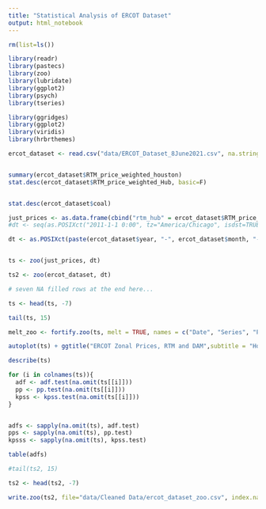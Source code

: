 ```yaml
---
title: "Statistical Analysis of ERCOT Dataset"
output: html_notebook
---
```


```r
rm(list=ls())
```

```r
library(readr)
library(pastecs)
library(zoo)
library(lubridate)
library(ggplot2)
library(psych)
library(tseries) 

library(ggridges)
library(ggplot2)
library(viridis)
library(hrbrthemes)
```

```r
ercot_dataset <- read.csv("data/ERCOT_Dataset_8June2021.csv", na.strings = ".")
```

```r

```



```r
summary(ercot_dataset$RTM_price_weighted_houston)
stat.desc(ercot_dataset$RTM_price_weighted_Hub, basic=F)


stat.desc(ercot_dataset$coal)
```

```r
just_prices <- as.data.frame(cbind("rtm_hub" = ercot_dataset$RTM_price_weighted_Hub, "rtm_north" = ercot_dataset$RTM_price_weighted_north, "rtm_south" = ercot_dataset$RTM_price_weighted_south, "rtm_west" = ercot_dataset$RTM_price_weighted_west, "rtm_houston" = ercot_dataset$RTM_price_weighted_houston, "dam_houston" = ercot_dataset$DAM_price_LZ_HOUSTON, "dam_north" = ercot_dataset$DAM_price_LZ_NORTH, "dam_south" = ercot_dataset$DAM_price_LZ_SOUTH, "dam_west" = ercot_dataset$DAM_price_LZ_WEST))#, hourstart = ercot_dataset$hourstart))
#dt <- seq(as.POSIXct("2011-1-1 0:00", tz="America/Chicago", isdst=TRUE), as.POSIXct("2020-12-31 24:00", tz="America/Chicago", isdst=TRUE), by = "hour")

dt <- as.POSIXct(paste(ercot_dataset$year, "-", ercot_dataset$month, "-", ercot_dataset$day, " ", ercot_dataset$hourstart, sep=''), format="%Y-%m-%d %H", tz="America/Chicago", isdst=TRUE)


ts <- zoo(just_prices, dt)

ts2 <- zoo(ercot_dataset, dt)

# seven NA filled rows at the end here...

ts <- head(ts, -7)

```

```r

tail(ts, 15)

melt_zoo <- fortify.zoo(ts, melt = TRUE, names = c("Date", "Series", "Price ($/MWh)"))
```

```r
autoplot(ts) + ggtitle("ERCOT Zonal Prices, RTM and DAM",subtitle = "Hourly Data, 2011-2020. Data: ERCOT") + scale_x_datetime(name="Date")
```

```r
describe(ts)
```

```r



for (i in colnames(ts)){
  adf <- adf.test(na.omit(ts[[i]]))
  pp <- pp.test(na.omit(ts[[i]]))
  kpss <- kpss.test(na.omit(ts[[i]]))
}


adfs <- sapply(na.omit(ts), adf.test)
pps <- sapply(na.omit(ts), pp.test)
kpsss <- sapply(na.omit(ts), kpss.test)

table(adfs)

```

```r
#tail(ts2, 15)
```

```r
ts2 <- head(ts2, -7)

write.zoo(ts2, file="data/Cleaned Data/ercot_dataset_zoo.csv", index.name = "Date", sep=",")
```
